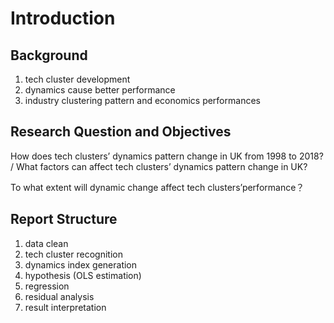 # Introduction

```{=latex}
\pagenumbering{arabic} 
```

## Background

1. tech cluster development
2. dynamics cause better performance
3. industry clustering pattern and economics performances

## Research Question and Objectives

How does tech clusters' dynamics pattern change in UK from 1998 to 2018? / What factors can affect tech clusters' dynamics pattern change in UK?

To what extent will dynamic change affect tech clusters’performance？

## Report Structure

1. data clean
1. tech cluster recognition
1. dynamics index generation
1. hypothesis (OLS estimation)
1. regression
1. residual analysis
1. result interpretation
